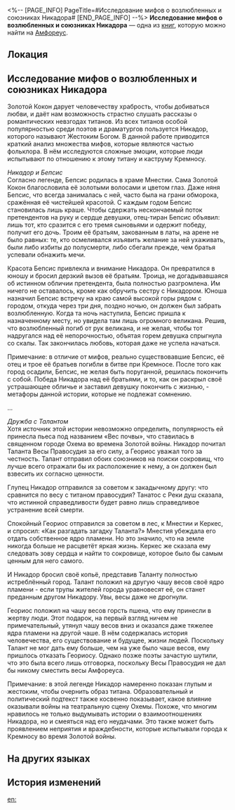 <%-- [PAGE_INFO]
PageTitle=#Исследование мифов о возлюбленных и союзниках Никадора#
[END_PAGE_INFO] --%>
{{Дополнить}}
{{Книга Инфобокс
|id           = 439
|partIds      = 190741
|Название     = 
|Изображение  = Предмет Книга Амфореус 1.png
|Мир          = Амфореус
|Томов        = 1
|Автор        = <!--нужно добавить-->
|Описание     = Исследование мифов о Никадоре, разъясняющее причины, по которым простой народ так любит сочинять любовные истории про титана раздора.
|Том1         = {{tx}}
|Источник1    = {{tx|Отсутствует источник}}
|Персонажи    = 
|Фракции      = 
}}
'''Исследование мифов о возлюбленных и союзниках Никадора''' — одна из [[Книги|книг]], которую можно найти на [[Амфореус]].

==Локация==
{{Отметка карты|<!--название карты-->|<!--id отметки-->}}

==Исследование мифов о возлюбленных и союзниках Никадора==
Золотой Кокон дарует человечеству храбрость, чтобы добиваться любви, и даёт нам возможность страстно слушать рассказы о романтических невзгодах титанов. Из всех титанов особой популярностью среди поэтов и драматургов пользуется Никадор, которого называют Жестоким Богом. В данной работе приводится краткий анализ множества мифов, которые являются частью фольклора. В нём исследуются сложные эмоции, которые люди испытывают по отношению к этому титану и каструму Кремносу.

''Никадор и Бепсис''<br />
Согласно легенде, Бепсис родилась в храме Мнестии. Сама Золотой Кокон благословила её золотыми волосами и цветом глаз. Даже няня Бепсис, что всегда занималась с ней, часто была на грани обморока, сражённая её чистейшей красотой. С каждым годом Бепсис становилась лишь краше. Чтобы сдержать нескончаемый поток претендентов на руку и сердце девушки, отец-тиран Бепсис объявил: лишь тот, кто сразится с его тремя сыновьями и одержит победу, получит его дочь. Троим её братьям, закованным в латы, на арене не было равных: те, кто осмеливался изъявить желание за ней ухаживать, были либо избиты до полусмерти, либо сбегали прежде, чем братья успевали обнажить мечи.

Красота Бепсис привлекла и внимание Никадора. Он превратился в юношу и бросил дерзкий вызов её братьям. Троица, не догадывавшаяся об истинном обличии претендента, была полностью разгромлена. Им ничего не оставалось, кроме как обручить сестру с Никадором. Юноша назначил Бепсис встречу на краю самой высокой горы рядом с городом, откуда через три дня, поздно ночью, он должен был забрать возлюбленную. Когда та ночь наступила, Бепсис пришла к назначенному месту, но увидела там лишь огромного великана. Решив, что возлюбленный погиб от рук великана, и не желая, чтобы тот надругался над её непорочностью, объятая горем девушка спрыгнула со скалы. Так закончилась любовь, которая даже не успела начаться.

Примечание: в отличие от мифов, реально существовавшие Бепсис, её отец и трое её братьев погибли в битве при Кремносе. После того как город осадили, Бепсис, не желая быть поруганной, решилась покончить с собой. Победа Никадора над её братьями, и то, как он раскрыл своё устрашающее обличье и заставил девушку покончить с жизнью, - метафоры данной истории, которые не подлежат сомнению.

...

''Дружба с Талантом''<br />
Хотя источник этой истории невозможно определить, популярность ей принесла пьеса под названием «Вес почвы», что ставилась в священном городе Охема во времена Золотой войны. Никадор почитал Таланта Весы Правосудия за его силу, а Геориос уважал того за честность. Талант отправил обоих союзников на поиски сокровищ, что лучше всего отражали бы их расположение к нему, а он должен был взвесить их согласно ценности.

Глупец Никадор отправился за советом к закадычному другу: что сравнится по весу с титаном правосудия? Танатос с Реки душ сказала, что истинной справедливости будет равно лишь справедливое устранение всей смерти.

Спокойный Геориос отправился за советом в лес, к Мнестии и Керкес, и спросил: «Как разгадать загадку Таланта?» Мнестия убеждала его отдать собственное ядро пламени. Но это значило, что на земле никогда больше не расцветёт яркая жизнь. Керкес же сказала ему следовать зову сердца и найти то сокровище, которое было бы самым ценным для него самого.

И Никадор бросил своё копьё, представив Таланту полностью истреблённый город. Талант положил на другую чашу весов своё ядро пламени - если трупы жителей города уравновесят её, он станет преданным другом Никадору. Увы, весы даже не дрогнули.

Геориос положил на чашу весов горсть пшена, что ему принесли в жертву люди. Этот подарок, на первый взгляд ничем не примечательный, утянул чашу весов вниз и оказался даже тяжелее ядра пламени на другой чаше. В нём содержалась история человечества, его существование и будущее, жизни людей. Поскольку Талант не мог дать ему больше, чем на уже было чаше весов, ему пришлось отказать Геориосу. Однако позже поэты зачастую шутили, что это была всего лишь отговорка, поскольку Весы Правосудия не дал бы никому сместить весы Амфореуса.

Примечание: в этой легенде Никадор намеренно показан глупым и жестоким, чтобы очернить образ титана. Образовательный и политический подтекст также косвенно показывает, какое влияние оказывали войны на театральную сцену Охемы. Похоже, что многим нравилось не только выдумывать истории о взаимоотношениях Никадора, но и смеяться над его неудачами. Это также может быть проявлением неприятия и враждебности, которые испытывали города к Кремносу во время Золотой войны.

==На других языках==
{{На других языках
|en   = Analysis of Nikador's Romantic Histories
|zhs  = 尼卡多利情史辨析
|zht  = 尼卡多利情史辨析
|ja   = ニカドリー恋物語の分析
|ko   = 니카도르의 연애사 분석
|es   = Análisis de las historias románticas de Nikador
|fr   = Analyse des histoires romantiques de Nikador
|ru   = Исследование мифов о возлюбленных и союзниках Никадора
|th   = วิเคราะห์ ประวัติความรักของ Nikador
|vi   = Phân Tích Tình Sử Của Nikador
|de   = Analyse zu Nikadors romantischen Geschichten
|id   = Analisis Kisah Cinta Nikador
|pt   = Análise dos Relatos Românticos de Nikador
}}

==История изменений==
{{История изменений|3.5}}

[[en:]]